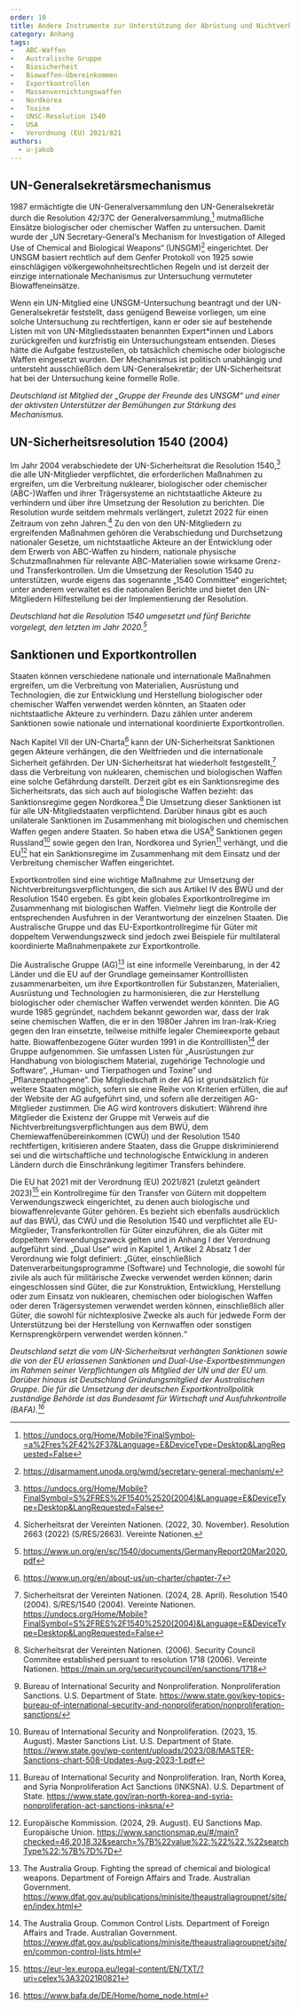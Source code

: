 ```yaml
---
order: 10
title: Andere Instrumente zur Unterstützung der Abrüstung und Nichtverbreitung biologischer und chemischer Waffen
category: Anhang
tags:
-	ABC-Waffen
-	Australische Gruppe
-	Biosicherheit
-	Biowaffen-Übereinkommen
-	Exportkontrollen
-	Massenvernichtungswaffen
-	Nordkorea
-	Toxine
-	UNSC-Resolution 1540
-	USA
-	Verordnung (EU) 2021/821
authors:
  - u-jakob
---
```


## UN-Generalsekretärsmechanismus

<Leadin>1987 ermächtigte die</Leadin> UN-Generalversammlung den UN-Generalsekretär durch die Resolution 42/37C der Generalversammlung,[^1] mutmaßliche Einsätze biologischer oder chemischer Waffen zu untersuchen. Damit wurde der „UN Secretary-General’s Mechanism for Investigation of Alleged Use of Chemical and Biological Weapons“ (UNSGM)[^2] eingerichtet. Der UNSGM basiert rechtlich auf dem Genfer Protokoll von 1925 sowie einschlägigen völkergewohnheitsrechtlichen Regeln und ist derzeit der einzige internationale Mechanismus zur Untersuchung vermuteter Biowaffeneinsätze.

Wenn ein UN-Mitglied eine UNSGM-Untersuchung beantragt und der UN-Generalsekretär feststellt, dass genügend Beweise vorliegen, um eine solche Untersuchung zu rechtfertigen, kann er oder sie auf bestehende Listen mit von UN-Mitgliedsstaaten benannten Expert\*innen und Labors zurückgreifen und kurzfristig ein Untersuchungsteam entsenden. Dieses hätte die Aufgabe festzustellen, ob tatsächlich chemische oder biologische Waffen eingesetzt wurden. Der Mechanismus ist politisch unabhängig und untersteht ausschließlich dem UN-Generalsekretär; der UN-Sicherheitsrat hat bei der Untersuchung keine formelle Rolle.

*Deutschland ist Mitglied der „Gruppe der Freunde des UNSGM“ und einer der aktivsten Unterstützer der Bemühungen zur Stärkung des Mechanismus.*

## UN-Sicherheitsresolution 1540 (2004)

Im Jahr 2004 verabschiedete der UN-Sicherheitsrat die Resolution 1540,[^3] die alle UN-Mitglieder verpflichtet, die erforderlichen Maßnahmen zu ergreifen, um die Verbreitung nuklearer, biologischer oder chemischer (ABC-)Waffen und ihrer Trägersysteme an nichtstaatliche Akteure zu verhindern und über ihre Umsetzung der Resolution zu berichten. Die Resolution wurde seitdem mehrmals verlängert, zuletzt 2022 für einen Zeitraum von zehn Jahren.[^4] Zu den von den UN-Mitgliedern zu ergreifenden Maßnahmen gehören die Verabschiedung und Durchsetzung nationaler Gesetze, um nichtstaatliche Akteure an der Entwicklung oder dem Erwerb von ABC-Waffen zu hindern, nationale physische Schutzmaßnahmen für relevante ABC-Materialien sowie wirksame Grenz- und Transferkontrollen. Um die Umsetzung der Resolution 1540 zu unterstützen, wurde eigens das sogenannte „1540 Committee“ eingerichtet; unter anderem verwaltet es die nationalen Berichte und bietet den UN-Mitgliedern Hilfestellung bei der Implementierung der Resolution.

*Deutschland hat die Resolution 1540 umgesetzt und fünf Berichte vorgelegt, den letzten im Jahr 2020.[^5]*

## Sanktionen und Exportkontrollen

Staaten können verschiedene nationale und internationale Maßnahmen ergreifen, um die Verbreitung von Materialien, Ausrüstung und Technologien, die zur Entwicklung und Herstellung biologischer oder chemischer Waffen verwendet werden könnten, an Staaten oder nichtstaatliche Akteure zu verhindern. Dazu zählen unter anderem Sanktionen sowie nationale und international koordinierte Exportkontrollen.

Nach Kapitel VII der UN-Charta[^6] kann der UN-Sicherheitsrat Sanktionen gegen Akteure verhängen, die den Weltfrieden und die internationale Sicherheit gefährden. Der UN-Sicherheitsrat hat wiederholt festgestellt,[^7] dass die Verbreitung von nuklearen, chemischen und biologischen Waffen eine solche Gefährdung darstellt. Derzeit gibt es ein Sanktionsregime des Sicherheitsrats, das sich auch auf biologische Waffen bezieht: das Sanktionsregime gegen Nordkorea.[^8] Die Umsetzung dieser Sanktionen ist für alle UN-Mitgliedstaaten verpflichtend. Darüber hinaus gibt es auch unilaterale Sanktionen im Zusammenhang mit biologischen und chemischen Waffen gegen andere Staaten. So haben etwa die USA[^9] Sanktionen gegen Russland[^10] sowie gegen den Iran, Nordkorea und Syrien[^11] verhängt, und die EU[^12] hat ein Sanktionsregime im Zusammenhang mit dem Einsatz und der Verbreitung chemischer Waffen eingerichtet.

Exportkontrollen sind eine wichtige Maßnahme zur Umsetzung der Nichtverbreitungsverpflichtungen, die sich aus Artikel IV des BWÜ und der Resolution 1540 ergeben. Es gibt kein globales Exportkontrollregime im Zusammenhang mit biologischen Waffen. Vielmehr liegt die Kontrolle der entsprechenden Ausfuhren in der Verantwortung der einzelnen Staaten. Die Australische Gruppe und das EU-Exportkontrollregime für Güter mit doppeltem Verwendungszweck sind jedoch zwei Beispiele für multilateral koordinierte Maßnahmenpakete zur Exportkontrolle.

Die  Australische Gruppe (AG)[^13] ist eine informelle Vereinbarung, in der 42 Länder und die EU auf der Grundlage gemeinsamer Kontrolllisten zusammenarbeiten, um ihre Exportkontrollen für Substanzen, Materialien, Ausrüstung und Technologien zu harmonisieren, die zur Herstellung biologischer oder chemischer Waffen verwendet werden könnten. Die AG wurde 1985 gegründet, nachdem bekannt geworden war, dass der Irak seine chemischen Waffen, die er in den 1980er Jahren im Iran-Irak-Krieg gegen den Iran einsetzte, teilweise mithilfe legaler Chemieexporte gebaut hatte. Biowaffenbezogene Güter wurden 1991 in die Kontrolllisten[^14] der Gruppe aufgenommen. Sie umfassen Listen für „Ausrüstungen zur Handhabung von biologischem Material, zugehörige Technologie und Software“, „Human- und Tierpathogen und Toxine“ und „Pflanzenpathogene“. Die Mitgliedschaft in der AG ist grundsätzlich für weitere Staaten möglich, sofern sie eine Reihe von Kriterien erfüllen, die auf der Website der AG aufgeführt sind, und sofern alle derzeitigen AG-Mitglieder zustimmen. Die AG wird kontrovers diskutiert: Während ihre Mitglieder die Existenz der Gruppe mit Verweis auf die Nichtverbreitungsverpflichtungen aus dem BWÜ, dem Chemiewaffenübereinkommen (CWÜ) und der Resolution 1540 rechtfertigen, kritisieren andere Staaten, dass die Gruppe diskriminierend sei und die wirtschaftliche und technologische Entwicklung in anderen Ländern durch die Einschränkung legitimer Transfers behindere.

Die EU hat 2021 mit der Verordnung (EU) 2021/821 (zuletzt geändert 2023)[^15] ein Kontrollregime für den Transfer von Gütern mit doppeltem Verwendungszweck eingerichtet, zu denen auch biologische und biowaffenrelevante Güter gehören. Es bezieht sich ebenfalls ausdrücklich auf das BWÜ, das CWÜ und die Resolution 1540 und verpflichtet alle EU-Mitglieder, Transferkontrollen für Güter einzuführen, die als Güter mit doppeltem Verwendungszweck gelten und in Anhang I der Verordnung aufgeführt sind. „Dual Use“ wird in Kapitel 1, Artikel 2 Absatz 1 der Verordnung wie folgt definiert: „Güter, einschließlich Datenverarbeitungsprogramme (Software) und Technologie, die sowohl für zivile als auch für militärische Zwecke verwendet werden können; darin eingeschlossen sind Güter, die zur Konstruktion, Entwicklung, Herstellung oder zum Einsatz von nuklearen, chemischen oder biologischen Waffen oder deren Trägersystemen verwendet werden können, einschließlich aller Güter, die sowohl für nichtexplosive Zwecke als auch für jedwede Form der Unterstützung bei der Herstellung von Kernwaffen oder sonstigen Kernsprengkörpern verwendet werden können.“

*Deutschland setzt die vom UN-Sicherheitsrat verhängten Sanktionen sowie die von der EU erlassenen Sanktionen und Dual-Use-Exportbestimmungen im Rahmen seiner Verpflichtungen als Mitglied der UN und der EU um. Darüber hinaus ist Deutschland Gründungsmitglied der Australischen Gruppe. Die für die Umsetzung der deutschen Exportkontrollpolitik zuständige Behörde ist das Bundesamt für Wirtschaft und Ausfuhrkontrolle (BAFA).[^16]*

[^1]: https://undocs.org/Home/Mobile?FinalSymbol­=a%2Fres%2F42%2F37&Language=E&DeviceType=Desktop&LangRequested=False
[^2]: https://disarmament.unoda.org/wmd/secretary-general-mechanism/
[^3]: https://undocs.org/Home/Mobile?FinalSymbol=S%2FRES%2F1540%2520(2004)&Language=E&DeviceType=Desktop&LangRequested=False
[^4]: Sicherheitsrat der Vereinten Nationen. (2022, 30. November). Resolution 2663 (2022) (S/RES/2663). Vereinte Nationen.
[^5]: https://www.un.org/en/sc/1540/documents/GermanyReport20Mar2020.pdf
[^6]: https://www.un.org/en/about-us/un-charter/chapter-7
[^7]: Sicherheitsrat der Vereinten Nationen. (2024, 28. April). Resolution 1540 (2004). S/RES/1540 (2004). Vereinte Nationen. https://undocs.org/Home/Mobile?FinalSymbol=S%2FRES%2F1540%2520(2004)&Language=E&DeviceType=Desktop&LangRequested=False
[^8]: Sicherheitsrat der Vereinten Nationen. (2006). Security Council Commitee established persuant to resolution 1718 (2006). Vereinte Nationen. https://main.un.org/securitycouncil/en/sanctions/1718
[^9]: Bureau of International Security and Nonproliferation. Nonproliferation Sanctions. U.S. Department of State. https://www.state.gov/key-topics-bureau-of-international-security-and-nonproliferation/nonproliferation-sanctions/
[^10]: Bureau of International Security and Nonproliferation. (2023, 15. August). Master Sanctions List. U.S. Department of State. https://www.state.gov/wp-content/uploads/2023/08/MASTER-Sanctions-chart-508-Updates-Aug-2023-1.pdf
[^11]: Bureau of International Security and Nonproliferation. Iran, North Korea, and Syria Nonproliferation Act Sanctions (INKSNA). U.S. Department of State. https://www.state.gov/iran-north-korea-and-syria-nonproliferation-act-sanctions-inksna/
[^12]: Europäische Kommission. (2024, 29. August). EU Sanctions Map. Europäische Union. https://www.sanctionsmap.eu/#/main?checked=46,20,18,32&search=%7B%22value%22:%22%22,%22searchType­%22:%7B%7D%7D
[^13]: The Australia Group. Fighting the spread of chemical and biological weapons. Department of Foreign Affairs and Trade. Australian Government. https://www.dfat.gov.au/publications/minisite/theaustraliagroupnet/site/en/index.html
[^14]: The Australia Group. Common Control Lists. Department of Foreign Affairs and Trade. Australian Government. https://www.dfat.gov.au/publications/minisite/theaustraliagroupnet/site/en/common-control-lists.html
[^15]: https://eur-lex.europa.eu/legal-content/EN/TXT/?uri=celex%3A32021R0821
[^16]: https://www.bafa.de/DE/Home/home_node.html

